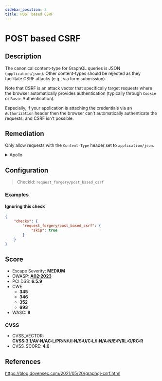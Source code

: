 ```yaml
---
sidebar_position: 3
title: POST based CSRF
---
```


# POST based CSRF

## Description

The canonical content-type for GraphQL queries is JSON (`application/json`). Other content-types should be rejected as they facilitate CSRF attacks (e.g., via form submission).

Note that CSRF is an attack vector that specifically target requests where the browser automatically provides authentication (typically through `Cookie` or `Basic` Authentication).

Especially, if your application is attaching the credentials via an `Authorization` header then the browser can't automatically authenticate the requests, and CSRF isn't possible.

## Remediation

Only allow requests with the `Content-Type` header set to `application/json`.


<details>
    <summary>Apollo</summary>

Only allow requests with the `Content-Type` header set to `application/json`.

With Express.js, the `enforce-content-type` middleware can be used to block unwanted content types.

```javascript
 const enforceContentType = require('enforce-content-type')

 app.use(enforceContentType({
     type: 'application/json'
 }))
 ```

 See: [enforce-content-type GitHub Repo](https://github.com/codepunkt/enforce-content-type).


</details>

## Configuration

> CheckId: `request_forgery/post_based_csrf`


### Examples


#### Ignoring this check

```json
{
    "checks": {
        "request_forgery/post_based_csrf": {
            "skip": true
        }
    }
}
```




## Score

- Escape Severity: **<span className="medium-severity">MEDIUM</span>**
- OWASP: **[A02:2023](https://github.com/OWASP/API-Security/blob/master/2023/en/src/0xa2-broken-authentication.md)**
- PCI DSS: **6.5.9**
- CWE
  - **345**
  - **346**
  - **352**
  - **693**
- WASC: **9**



### CVSS

- CVSS_VECTOR: **CVSS:3.1/AV:N/AC:L/PR:N/UI:N/S:U/C:L/I:N/A:N/E:P/RL:O/RC:R**
- CVSS_SCORE: **4.6**

## References

https://blog.doyensec.com/2021/05/20/graphql-csrf.html
